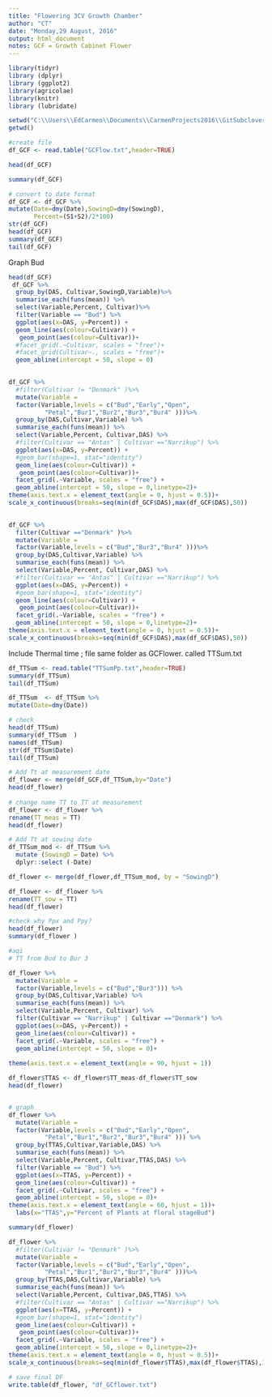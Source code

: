 ```yaml
---
title: "Flowering 3CV Growth Chamber"
author: "CT"
date: "Monday,29 August, 2016"
output: html_document
notes: GCF = Growth Cabinet Flower 
---
```


```r
library(tidyr)
library (dplyr)
library (ggplot2)
library(agricolae)
library(knitr)
library (lubridate)

```


```r
setwd("C:\\Users\\EdCarmen\\Documents\\CarmenProjects2016\\GitSubclover\\GCFlower")
getwd()

#create file
df_GCF <- read.table("GCFlow.txt",header=TRUE)

head(df_GCF)

summary(df_GCF)

# convert to date format
df_GCF <- df_GCF %>%
mutate(Date=dmy(Date),SowingD=dmy(SowingD), 
       Percent=(S1+S2)/2*100)
str(df_GCF)
head(df_GCF)
summary(df_GCF)
tail(df_GCF)
```

Graph Bud

```r

head(df_GCF)
 df_GCF %>%
  group_by(DAS, Cultivar,SowingD,Variable)%>%
  summarise_each(funs(mean)) %>%
  select(Variable,Percent, Cultivar)%>%
  filter(Variable == "Bud") %>%
  ggplot(aes(x=DAS, y=Percent)) + 
  geom_line(aes(colour=Cultivar)) +
   geom_point(aes(colour=Cultivar))+
  #facet_grid(.~Cultivar, scales = "free")+
  #facet_grid(Cultivar~., scales = "free")+
  geom_abline(intercept = 50, slope = 0) 
  
```


```r


df_GCF %>%
  #filter(Cultivar != "Denmark" )%>%
  mutate(Variable = 
  factor(Variable,levels = c("Bud","Early","Open",
          "Petal","Bur1","Bur2","Bur3","Bur4" )))%>%
  group_by(DAS,Cultivar,Variable) %>%
  summarise_each(funs(mean)) %>%
  select(Variable,Percent, Cultivar,DAS) %>%
  #filter(Cultivar == "Antas" | Cultivar =="Narrikup") %>%
  ggplot(aes(x=DAS, y=Percent)) + 
  #geom_bar(shape=1, stat="identity")
  geom_line(aes(colour=Cultivar)) +
   geom_point(aes(colour=Cultivar))+
  facet_grid(.~Variable, scales = "free") +
  geom_abline(intercept = 50, slope = 0,linetype=2)+
theme(axis.text.x = element_text(angle = 0, hjust = 0.5))+
scale_x_continuous(breaks=seq(min(df_GCF$DAS),max(df_GCF$DAS),50))
  
```


```r

df_GCF %>%
  filter(Cultivar =="Denmark" )%>%
  mutate(Variable = 
  factor(Variable,levels = c("Bud","Bur3","Bur4" )))%>%
  group_by(DAS,Cultivar,Variable) %>%
  summarise_each(funs(mean)) %>%
  select(Variable,Percent, Cultivar,DAS) %>%
  #filter(Cultivar == "Antas" | Cultivar =="Narrikup") %>%
  ggplot(aes(x=DAS, y=Percent)) + 
  #geom_bar(shape=1, stat="identity")
  geom_line(aes(colour=Cultivar)) +
   geom_point(aes(colour=Cultivar))+
  facet_grid(.~Variable, scales = "free") +
  geom_abline(intercept = 50, slope = 0,linetype=2)+
theme(axis.text.x = element_text(angle = 0, hjust = 0.5))+
scale_x_continuous(breaks=seq(min(df_GCF$DAS),max(df_GCF$DAS),50))
```


Include Thermal time ; file same folder as GCFlower. called TTSum.txt

```r

 
df_TTSum <- read.table("TTSumPp.txt",header=TRUE)
summary(df_TTSum)
tail(df_TTSum)

df_TTSum  <- df_TTSum %>%
mutate(Date=dmy(Date))

# check
head(df_TTSum)
summary(df_TTSum  )
names(df_TTSum)
str(df_TTSum$Date)
tail(df_TTSum)
```


```r

# Add Tt at measurement date
df_flower <- merge(df_GCF,df_TTSum,by="Date")
head(df_flower)
 
# change name TT to TT at measurement
df_flower <- df_flower %>%
rename(TT_meas = TT)
head(df_flower)

# Add Tt at sowing date
df_TTSum_mod <- df_TTSum %>%
  mutate (SowingD = Date) %>%
  dplyr::select (-Date)

df_flower <- merge(df_flower,df_TTSum_mod, by = "SowingD")

df_flower <- df_flower %>%
rename(TT_sow = TT)
head(df_flower)

#check why Ppx and Ppy?
head(df_flower)
summary(df_flower )
```


```r

#aqi
# TT from Bud to Bur 3 

df_flower %>%
  mutate(Variable = 
  factor(Variable,levels = c("Bud","Bur3"))) %>%
  group_by(DAS,Cultivar,Variable) %>%
  summarise_each(funs(mean)) %>%
  select(Variable,Percent, Cultivar) %>%
  filter(Cultivar == "Narrikup" | Cultivar =="Denmark") %>%
  ggplot(aes(x=DAS, y=Percent)) + 
  geom_line(aes(colour=Cultivar)) +
  facet_grid(.~Variable, scales = "free") +
  geom_abline(intercept = 50, slope = 0)+
  
theme(axis.text.x = element_text(angle = 90, hjust = 1))
```


```r



df_flower$TTAS <- df_flower$TT_meas-df_flower$TT_sow
head(df_flower)


# graph
df_flower %>%
  mutate(Variable = 
  factor(Variable,levels = c("Bud","Early","Open",
          "Petal","Bur1","Bur2","Bur3","Bur4" ))) %>%
  group_by(TTAS,Cultivar,Variable,DAS) %>%
  summarise_each(funs(mean)) %>%
  select(Variable,Percent, Cultivar,TTAS,DAS) %>%
  filter(Variable == "Bud") %>%
  ggplot(aes(x=TTAS, y=Percent)) + 
  geom_line(aes(colour=Cultivar)) +
  facet_grid(.~Cultivar, scales = "free") +
  geom_abline(intercept = 50, slope = 0)+
theme(axis.text.x = element_text(angle = 60, hjust = 1))+
  labs(x="TTAS",y="Percent of Plants at floral stageBud")

summary(df_flower)

```

```r
df_flower %>%
  #filter(Cultivar != "Denmark" )%>%
  mutate(Variable = 
  factor(Variable,levels = c("Bud","Early","Open",
          "Petal","Bur1","Bur2","Bur3","Bur4" )))%>%
  group_by(TTAS,DAS,Cultivar,Variable) %>%
  summarise_each(funs(mean)) %>%
  select(Variable,Percent, Cultivar,DAS,TTAS) %>%
  #filter(Cultivar == "Antas" | Cultivar =="Narrikup") %>%
  ggplot(aes(x=TTAS, y=Percent)) + 
  #geom_bar(shape=1, stat="identity")
  geom_line(aes(colour=Cultivar)) +
   geom_point(aes(colour=Cultivar))+
  facet_grid(.~Variable, scales = "free") +
  geom_abline(intercept = 50, slope = 0,linetype=2)+
theme(axis.text.x = element_text(angle = 0, hjust = 0.5))+
scale_x_continuous(breaks=seq(min(df_flower$TTAS),max(df_flower$TTAS),3000))

```



```r
# save final DF
write.table(df_flower, "df_GCflower.txt")
```



```r

```


